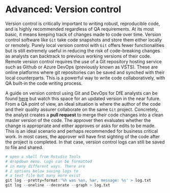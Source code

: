 # Advanced: Version control{#VC} 

Version control is critically important to writing robust, reproducible code, and is highly recommended regardless of QA requirements. At its most basic, it means keeping track of changes made to code over time. Version control software like `Git` take code snapshots and store them either locally or remotely. Purely local version control with `Git` offers fewer functionalities but is still extremely useful in reducing the risk of code-breaking changes as analysts can backtrack to previous working versions of their code. Remote version control requires the use of a Git repository hosting service such as Github or Azure DevOps (previously known as VSTS). These are online platforms where git repositories can be saved and synched with their local counterparts. This is a powerful way to write code collaboratively, with QA built-in the code writing process. 

A guide on version control using Git and DevOps for DfE analysts can be found [here](https://dfe-analytical-services.github.io/vsts-for-analysis/) but watch this space for an updated version in the near future. From a QA point of view, an ideal situation is where the author of the code and their quality assurer collaborate on the same `Git` project. Concretely, the analyst creates a **pull request** to merge their code changes into a clean master version of the code. The approver then evaluates whether the change is appropriate and either approves or asks for edits to be made. This is an ideal scenario and perhaps recommended for business critical work. In most cases, the approver will have first sighting of the code after the project is completed. In that case, version control logs can still be saved to file and shared. 

```r
# open a shell from Rstudio Tools
# dropdown menu. Logs can be formatted
# in many different ways. There are 
# 2 options below saving logs to 
# a text file but many more exist
git log --pretty=format:'%h was %an, %ar, message: %s' > log.txt
git log --oneline --decorate --graph > log.txt

```
